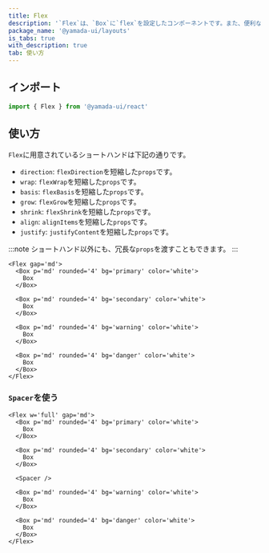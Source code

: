 ```yaml
---
title: Flex
description: '`Flex`は、`Box`に`flex`を設定したコンポーネントです。また、便利なスタイルのショートハンドが用意されています。'
package_name: '@yamada-ui/layouts'
is_tabs: true
with_description: true
tab: 使い方
---
```


## インポート

```ts
import { Flex } from '@yamada-ui/react'
```

## 使い方

`Flex`に用意されているショートハンドは下記の通りです。

- `direction`: `flexDirection`を短縮した`props`です。
- `wrap`: `flexWrap`を短縮した`props`です。
- `basis`: `flexBasis`を短縮した`props`です。
- `grow`: `flexGrow`を短縮した`props`です。
- `shrink`: `flexShrink`を短縮した`props`です。
- `align`: `alignItems`を短縮した`props`です。
- `justify`: `justifyContent`を短縮した`props`です。

:::note
ショートハンド以外にも、冗長な`props`を渡すこともできます。
:::

```tsx
<Flex gap='md'>
  <Box p='md' rounded='4' bg='primary' color='white'>
    Box
  </Box>

  <Box p='md' rounded='4' bg='secondary' color='white'>
    Box
  </Box>

  <Box p='md' rounded='4' bg='warning' color='white'>
    Box
  </Box>

  <Box p='md' rounded='4' bg='danger' color='white'>
    Box
  </Box>
</Flex>
```

### `Spacer`を使う

```tsx
<Flex w='full' gap='md'>
  <Box p='md' rounded='4' bg='primary' color='white'>
    Box
  </Box>

  <Box p='md' rounded='4' bg='secondary' color='white'>
    Box
  </Box>

  <Spacer />

  <Box p='md' rounded='4' bg='warning' color='white'>
    Box
  </Box>

  <Box p='md' rounded='4' bg='danger' color='white'>
    Box
  </Box>
</Flex>
```
